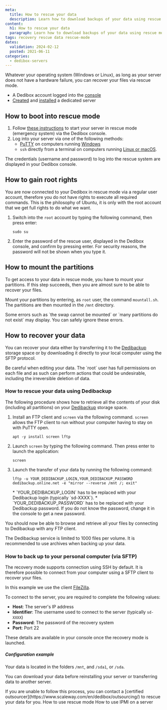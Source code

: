 ```yaml
---
meta:
  title: How to rescue your data
  description: Learn how to download backups of your data using rescue mode.
content:
  h1: How to rescue your data
  paragraph: Learn how to download backups of your data using rescue mode.
tags: recovery rescue data rescue-mode
dates:
  validation: 2024-02-12
  posted: 2021-06-11
categories:
  - dedibox-servers
---
```


Whatever your operating system (Windows or Linux), as long as your server does not have a hardware failure, you can recover your files via rescue mode.

<Macro id="requirements" />

- A Dedibox account logged into the [console](https://console.online.net)
- [Created](/dedibox/dedicated-servers/how-to/order-a-server) and [installed](/dedibox/dedicated-servers/how-to/install-a-server) a dedicated server

## How to boot into rescue mode

1. Follow [these instructions](/dedibox/dedicated-servers/how-to/use-rescue-mode) to start your server in rescue mode (emergency system) via the Dedibox console.
2. Log into your server via one of the following methods:
   * [PuTTY](http://the.earth.li/~sgtatham/putty/latest/x86/putty.exe) on computers running [Windows](/dedibox/dedicated-servers/how-to/connect-to-server/#from-windows)
   * `ssh` directly from a terminal on computers running [Linux or macOS](/dedibox/dedicated-servers/how-to/connect-to-server/#from-osx-(mac)-and-linux).

<Message type="tip">
  The credentials (username and password) to log into the rescue system are displayed in your Dedibox console.
</Message>

## How to gain root rights

You are now connected to your Dedibox in rescue mode via a regular user account, therefore you do not have rights to execute all required commands.
This is the philosophy of Ubuntu, it is only with the root account that we get full rights to do what we want.

1. Switch into the `root` account by typing the following command, then press enter:
    ```
    sudo su
    ```
2. Enter the password of the rescue user, displayed in the Dedibox console, and confirm by pressing enter.
    <Message type="tip">
      For security reasons, the password will not be shown when you type it.
    </Message>

## How to mount the partitions

To get access to your data in rescue mode, you have to mount your partitions.
If this step succeeds, then you are almost sure to be able to recover your files.

Mount your partitions by entering, as `root` user, the command `mountall.sh`.
The partitions are then mounted in the `/mnt` directory.

<Message type="note">
  Some errors such as `the swap cannot be mounted` or `many partitions do not exist` may display. You can safely ignore these errors.
</Message> 

## How to recover your data

You can recover your data either by transferring it to the [Dedibackup](https://www.scaleway.com/en/dedibox/storage/) storage space or by downloading it directly to your local computer using the SFTP protocol.

<Message type="important">
  Be careful when editing your data. The `root` user has full permissions on each file and as such can perform actions that could be undesirable, including the irreversible deletion of data.
</Message>

###  How to rescue your data using Dedibackup

The following procedure shows how to retrieve all the contents of your disk (including all partitions) on your [Dedibackup](https://www.scaleway.com/en/dedibox/storage/) storage space.

1. Install an FTP client and `screen` via the following command. `screen` allows the FTP client to run without your computer having to stay on with PuTTY open.
    ```
    apt -y install screen lftp
    ```
2. Launch `screen` by typing the following command. Then press enter to launch the application:
    ```
    screen
    ```
3. Launch the transfer of your data by running the following command:
    ```
    lftp -u YOUR_DEDIBACKUP_LOGIN,YOUR_DEDIBACKUP_PASSWORD dedibackup.online.net -e "mirror --reverse /mnt /; exit"
    ```
    <Message type="note">
      * `YOUR_DEDIBACKUP_LOGIN` has to be replaced with your Dedibackup login (typically `sd-XXXX`).
      * `YOUR_DEDIBACKUP_PASSWORD` has to be replaced with your Dedibackup password.
    </Message>

    <Message type="tip">
      If you do not know the password, change it in the console to get a new password.
    </Message>

You should now be able to browse and retrieve all your files by connecting to Dedibackup with any FTP client.

<Message type="tip">
  The Dedibackup service is limited to 1000 files per volume. It is recommended to use archives when backing up your data.
</Message>

### How to back up to your personal computer (via SFTP)

The recovery mode supports connection using SSH by default. It is therefore possible to connect from your computer using a SFTP client to recover your files.

In this example we use the client [FileZilla](https://filezilla-project.org/).

To connect to the server, you are required to complete the following values:

*  **Host**: The server's IP address
*  **Identifier**: The username used to connect to the server (typically `sd-XXXX`)
*  **Password**: The password of the recovery system
*  **Port**: Port 22

<Message type="tip">
  These details are available in your console once the recovery mode is launched.
</Message>

##### Configuration example

<Lightbox src="sftp.webp" />

Your data is located in the folders `/mnt`, and `/sda1`, or `/sda`.

You can download your data before reinstalling your server or transferring data to another server.

<Message type="tip">
  If you are unable to follow this process, you can contact a [certified outsourcer](https://www.scaleway.com/en/dedibox/outsourcing/) to rescue your data for you.
</Message>


<Navigation title="See also">
  <PreviousButton to="/dedibox/dedicated-servers/how-to/use-rescue-mode/">How to use rescue mode</PreviousButton>
  <NextButton to="/dedibox/dedicated-servers/how-to/use-ipmi-on-server/">How to use IPMI on a server</NextButton>
</Navigation>